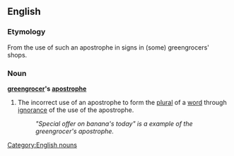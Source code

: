 ==English==
===Etymology===
From the use of such an apostrophe in signs in (some) greengrocers' shops.

===Noun===
{{wikipedia}}
'''[[greengrocer]]'s [[apostrophe]]'''

#The incorrect use of an apostrophe to form the [[plural]] of a [[word]] through [[ignorance]] of the use of the apostrophe.
#:''"Special offer on banana's today" is a example of the greengrocer's apostrophe.''
[[Category:English nouns]]